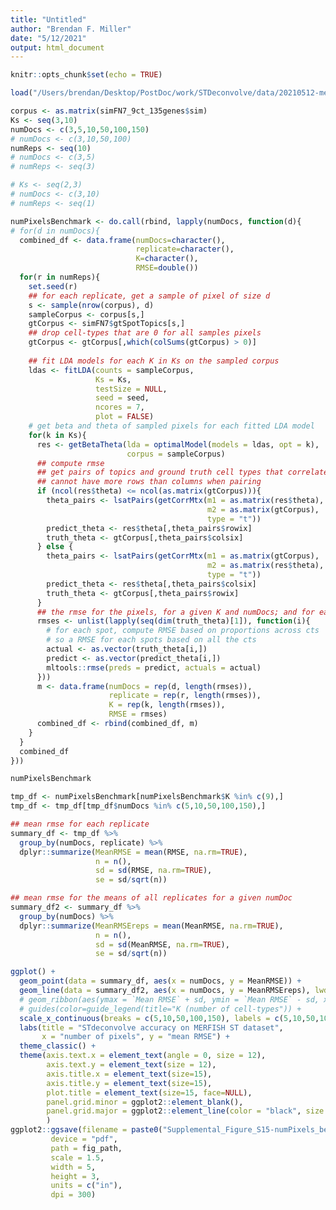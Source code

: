 ```yaml
---
title: "Untitled"
author: "Brendan F. Miller"
date: "5/12/2021"
output: html_document
---
```


```r
knitr::opts_chunk$set(echo = TRUE)
```

```r
load("/Users/brendan/Desktop/PostDoc/work/STDeconvolve/data/20210512-merfish_v2.Image.RData")
```

```r

corpus <- as.matrix(simFN7_9ct_135genes$sim)
Ks <- seq(3,10)
numDocs <- c(3,5,10,50,100,150)
# numDocs <- c(3,10,50,100)
numReps <- seq(10)
# numDocs <- c(3,5)
# numReps <- seq(3)

# Ks <- seq(2,3)
# numDocs <- c(3,10)
# numReps <- seq(1)

numPixelsBenchmark <- do.call(rbind, lapply(numDocs, function(d){
# for(d in numDocs){
  combined_df <- data.frame(numDocs=character(),
                            replicate=character(),
                            K=character(),
                            RMSE=double())
  for(r in numReps){
    set.seed(r)
    ## for each replicate, get a sample of pixel of size d
    s <- sample(nrow(corpus), d)
    sampleCorpus <- corpus[s,]
    gtCorpus <- simFN7$gtSpotTopics[s,]
    ## drop cell-types that are 0 for all samples pixels
    gtCorpus <- gtCorpus[,which(colSums(gtCorpus) > 0)]
    
    ## fit LDA models for each K in Ks on the sampled corpus
    ldas <- fitLDA(counts = sampleCorpus,
                   Ks = Ks,
                   testSize = NULL,
                   seed = seed,
                   ncores = 7,
                   plot = FALSE)
    # get beta and theta of sampled pixels for each fitted LDA model
    for(k in Ks){
      res <- getBetaTheta(lda = optimalModel(models = ldas, opt = k),
                          corpus = sampleCorpus)
      ## compute rmse
      ## get pairs of topics and ground truth cell types that correlate best
      ## cannot have more rows than columns when pairing
      if (ncol(res$theta) <= ncol(as.matrix(gtCorpus))){
        theta_pairs <- lsatPairs(getCorrMtx(m1 = as.matrix(res$theta),
                                            m2 = as.matrix(gtCorpus),
                                            type = "t"))
        predict_theta <- res$theta[,theta_pairs$rowix]
        truth_theta <- gtCorpus[,theta_pairs$colsix]
      } else {
        theta_pairs <- lsatPairs(getCorrMtx(m1 = as.matrix(gtCorpus),
                                            m2 = as.matrix(res$theta),
                                            type = "t"))
        predict_theta <- res$theta[,theta_pairs$colsix]
        truth_theta <- gtCorpus[,theta_pairs$rowix]
      }
      ## the rmse for the pixels, for a given K and numDocs; and for each replicate of that combo
      rmses <- unlist(lapply(seq(dim(truth_theta)[1]), function(i){
        # for each spot, compute RMSE based on proportions across cts
        # so a RMSE for each spots based on all the cts
        actual <- as.vector(truth_theta[i,])
        predict <- as.vector(predict_theta[i,])
        mltools::rmse(preds = predict, actuals = actual)
      }))
      m <- data.frame(numDocs = rep(d, length(rmses)),
                      replicate = rep(r, length(rmses)),
                      K = rep(k, length(rmses)),
                      RMSE = rmses)
      combined_df <- rbind(combined_df, m)
    }
  }
  combined_df
}))

numPixelsBenchmark

```


```r

tmp_df <- numPixelsBenchmark[numPixelsBenchmark$K %in% c(9),]
tmp_df <- tmp_df[tmp_df$numDocs %in% c(5,10,50,100,150),]

## mean rmse for each replicate
summary_df <- tmp_df %>%
  group_by(numDocs, replicate) %>%
  dplyr::summarize(MeanRMSE = mean(RMSE, na.rm=TRUE),
                   n = n(),
                   sd = sd(RMSE, na.rm=TRUE),
                   se = sd/sqrt(n))

## mean rmse for the means of all replicates for a given numDoc
summary_df2 <- summary_df %>%
  group_by(numDocs) %>%
  dplyr::summarize(MeanRMSEreps = mean(MeanRMSE, na.rm=TRUE),
                   n = n(),
                   sd = sd(MeanRMSE, na.rm=TRUE),
                   se = sd/sqrt(n))

ggplot() +
  geom_point(data = summary_df, aes(x = numDocs, y = MeanRMSE)) +
  geom_line(data = summary_df2, aes(x = numDocs, y = MeanRMSEreps), lwd = 2) +
  # geom_ribbon(aes(ymax = `Mean RMSE` + sd, ymin = `Mean RMSE` - sd, x = numDocs, fill = as.character(K)), alpha = 0.2, lwd = 0)
  # guides(color=guide_legend(title="K (number of cell-types")) +
  scale_x_continuous(breaks = c(5,10,50,100,150), labels = c(5,10,50,100,150)) +
  labs(title = "STdeconvolve accuracy on MERFISH ST dataset",
       x = "number of pixels", y = "mean RMSE") +
  theme_classic() +
  theme(axis.text.x = element_text(angle = 0, size = 12),
        axis.text.y = element_text(size = 12),
        axis.title.x = element_text(size=15),
        axis.title.y = element_text(size=15),
        plot.title = element_text(size=15, face=NULL),
        panel.grid.minor = ggplot2::element_blank(),
        panel.grid.major = ggplot2::element_line(color = "black", size = 0.1)
        )
ggplot2::ggsave(filename = paste0("Supplemental_Figure_S15-numPixels_benchmark-100um_k9_135genes.pdf"),
         device = "pdf",
         path = fig_path,
         scale = 1.5,
         width = 5,
         height = 3,
         units = c("in"),
         dpi = 300)

```




